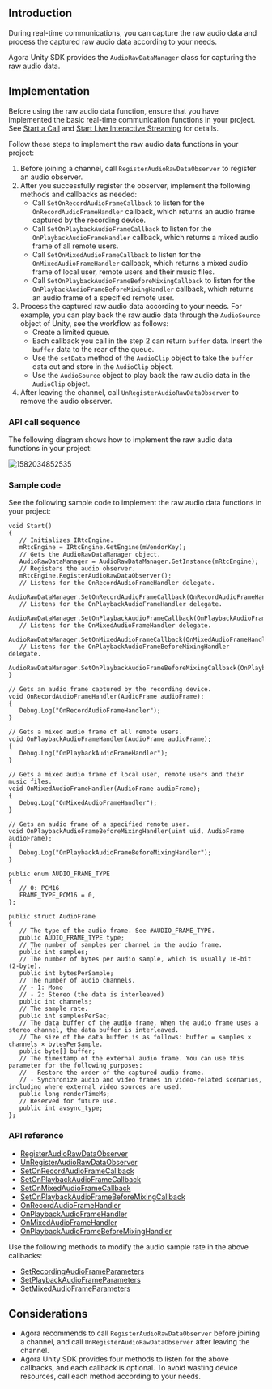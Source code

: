 <PlatformWrapper platform="unity">

## Introduction

During real-time communications, you can capture the raw audio data and process the captured raw audio data according to your needs.

Agora Unity SDK provides the `AudioRawDataManager` class for capturing the raw audio data.

## Implementation

Before using the raw audio data function, ensure that you have implemented the basic real-time communication functions in your project. See [Start a Call](/3.x/voice-calling/quickstart-guide/get-started-sdk) and [Start Live Interactive Streaming](../quickstart-guide/start-audio-streaming) for details.

Follow these steps to implement the raw audio data functions in your project:

1. Before joining a channel, call `RegisterAudioRawDataObserver` to register an audio observer.
2. After you successfully register the observer, implement the following methods and callbacks as needed:
   - Call `SetOnRecordAudioFrameCallback` to listen for the `OnRecordAudioFrameHandler` callback, which returns an audio frame captured by the recording device.
   - Call `SetOnPlaybackAudioFrameCallback` to listen for the `OnPlaybackAudioFrameHandler` callback, which returns a mixed audio frame of all remote users.
   - Call `SetOnMixedAudioFrameCallback` to listen for the `OnMixedAudioFrameHandler` callback, which returns a mixed audio frame of local user, remote users and their music files.
   - Call `SetOnPlaybackAudioFrameBeforeMixingCallback` to listen for the `OnPlaybackAudioFrameBeforeMixingHandler` callback, which returns an audio frame of a specified remote user.
3. Process the captured raw audio data according to your needs. For example, you can play back the raw audio data through the `AudioSource` object of Unity, see the workflow as follows:
   - Create a limited queue.
   - Each callback you call in the step 2 can return `buffer` data. Insert the `buffer` data to the rear of the queue.
   - Use the `setData` method of the `AudioClip` object to take the `buffer` data out and store in the `AudioClip` object.
   - Use the `AudioSource` object to play back the raw audio data in the `AudioClip` object.
4. After leaving the channel, call `UnRegisterAudioRawDataObserver` to remove the audio observer.

### API call sequence

The following diagram shows how to implement the raw audio data functions in your project:

![1582034852535](https://web-cdn.agora.io/docs-files/1582034852535)

### Sample code

See the following sample code to implement the raw audio data functions in your project:

```
void Start()
{
   // Initializes IRtcEngine.
   mRtcEngine = IRtcEngine.GetEngine(mVendorKey);
   // Gets the AudioRawDataManager object.
   AudioRawDataManager = AudioRawDataManager.GetInstance(mRtcEngine);
   // Registers the audio observer.
   mRtcEngine.RegisterAudioRawDataObserver();
   // Listens for the OnRecordAudioFrameHandler delegate.
   AudioRawDataManager.SetOnRecordAudioFrameCallback(OnRecordAudioFrameHandler);
   // Listens for the OnPlaybackAudioFrameHandler delegate.
   AudioRawDataManager.SetOnPlaybackAudioFrameCallback(OnPlaybackAudioFrameHandler);
   // Listens for the OnMixedAudioFrameHandler delegate.
   AudioRawDataManager.SetOnMixedAudioFrameCallback(OnMixedAudioFrameHandler);
   // Listens for the OnPlaybackAudioFrameBeforeMixingHandler delegate.
   AudioRawDataManager.SetOnPlaybackAudioFrameBeforeMixingCallback(OnPlaybackAudioFrameBeforeMixingHandler);
}

// Gets an audio frame captured by the recording device.
void OnRecordAudioFrameHandler(AudioFrame audioFrame);
{
   Debug.Log("OnRecordAudioFrameHandler");
}

// Gets a mixed audio frame of all remote users.
void OnPlaybackAudioFrameHandler(AudioFrame audioFrame);
{
   Debug.Log("OnPlaybackAudioFrameHandler");
}

// Gets a mixed audio frame of local user, remote users and their music files.
void OnMixedAudioFrameHandler(AudioFrame audioFrame);
{
   Debug.Log("OnMixedAudioFrameHandler");
}

// Gets an audio frame of a specified remote user.
void OnPlaybackAudioFrameBeforeMixingHandler(uint uid, AudioFrame audioFrame);
{
   Debug.Log("OnPlaybackAudioFrameBeforeMixingHandler");
}

public enum AUDIO_FRAME_TYPE
{
   // 0: PCM16
   FRAME_TYPE_PCM16 = 0,
};

public struct AudioFrame
{
   // The type of the audio frame. See #AUDIO_FRAME_TYPE.
   public AUDIO_FRAME_TYPE type;
   // The number of samples per channel in the audio frame.
   public int samples;
   // The number of bytes per audio sample, which is usually 16-bit (2-byte).
   public int bytesPerSample;
   // The number of audio channels.
   // - 1: Mono
   // - 2: Stereo (the data is interleaved)
   public int channels;
   // The sample rate.
   public int samplesPerSec;
   // The data buffer of the audio frame. When the audio frame uses a stereo channel, the data buffer is interleaved.
   // The size of the data buffer is as follows: buffer = samples × channels × bytesPerSample.
   public byte[] buffer;
   // The timestamp of the external audio frame. You can use this parameter for the following purposes:
   // - Restore the order of the captured audio frame.
   // - Synchronize audio and video frames in video-related scenarios, including where external video sources are used.
   public long renderTimeMs;
   // Reserved for future use.
   public int avsync_type;
};
```

### API reference

- [RegisterAudioRawDataObserver](https://api-ref.agora.io/en/video-sdk/unity/3.x/classagora__gaming__rtc_1_1_audio_raw_data_manager.html#a383ab15736c601371ef2c2a4adc222b6)
- [UnRegisterAudioRawDataObserver](https://api-ref.agora.io/en/video-sdk/unity/3.x/classagora__gaming__rtc_1_1_audio_raw_data_manager.html#ab5a84bd4a281ba355723c94a53d5f440)
- [SetOnRecordAudioFrameCallback](https://api-ref.agora.io/en/video-sdk/unity/3.x/classagora__gaming__rtc_1_1_audio_raw_data_manager.html#aa9cfcbcf865a20a31985d804f01da015)
- [SetOnPlaybackAudioFrameCallback](https://api-ref.agora.io/en/video-sdk/unity/3.x/classagora__gaming__rtc_1_1_audio_raw_data_manager.html#af98e7659c8950e85cd49dfe0e3fcf8fc)
- [SetOnMixedAudioFrameCallback](https://api-ref.agora.io/en/video-sdk/unity/3.x/classagora__gaming__rtc_1_1_audio_raw_data_manager.html#a14176fcaa8f7574c797c44e8510dd216)
- [SetOnPlaybackAudioFrameBeforeMixingCallback](https://api-ref.agora.io/en/video-sdk/unity/3.x/classagora__gaming__rtc_1_1_audio_raw_data_manager.html#a6c1cbace7f81de8004b4a7945c999bbb)
- [OnRecordAudioFrameHandler](https://api-ref.agora.io/en/video-sdk/unity/3.x/classagora__gaming__rtc_1_1_audio_raw_data_manager.html#a11cc2a11aae003aad55972f1fa45902d)
- [OnPlaybackAudioFrameHandler](https://api-ref.agora.io/en/video-sdk/unity/3.x/classagora__gaming__rtc_1_1_audio_raw_data_manager.html#a314bf23c8d6da5a534e7e3129c2db99f)
- [OnMixedAudioFrameHandler](https://api-ref.agora.io/en/video-sdk/unity/3.x/classagora__gaming__rtc_1_1_audio_raw_data_manager.html#ab48b7b118a31e6433d83d3fbe750d150)
- [OnPlaybackAudioFrameBeforeMixingHandler](https://api-ref.agora.io/en/video-sdk/unity/3.x/classagora__gaming__rtc_1_1_audio_raw_data_manager.html#a8396bcc09ad94c0ac25d0f0ce073fc9a)

Use the following methods to modify the audio sample rate in the above callbacks:

- [SetRecordingAudioFrameParameters](https://api-ref.agora.io/en/video-sdk/unity/3.x/classagora__gaming__rtc_1_1_i_rtc_engine.html#a869d8e781cddb4db957338900b0154ad)
- [SetPlaybackAudioFrameParameters](https://api-ref.agora.io/en/video-sdk/unity/3.x/classagora__gaming__rtc_1_1_i_rtc_engine.html#a6ab86b7a541f1dc244e1cab3135935b4)
- [SetMixedAudioFrameParameters](https://api-ref.agora.io/en/video-sdk/unity/3.x/classagora__gaming__rtc_1_1_i_rtc_engine.html#ae9dc5fb3c4fde9da875ed8cfa783c5ea)

## Considerations

- Agora recommends to call `RegisterAudioRawDataObserver` before joining a channel, and call `UnRegisterAudioRawDataObserver` after leaving the channel.
- Agora Unity SDK provides four methods to listen for the above callbacks, and each callback is optional. To avoid wasting device resources, call each method according to your needs.

</PlatformWrapper>